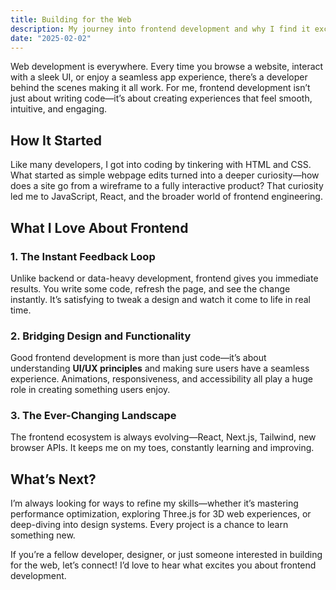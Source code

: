 ```yaml
---
title: Building for the Web 
description: My journey into frontend development and why I find it exciting.  
date: "2025-02-02"  
---
```


Web development is everywhere. Every time you browse a website, interact with a sleek UI, or enjoy a seamless app experience, there’s a developer behind the scenes making it all work. For me, frontend development isn’t just about writing code—it’s about creating experiences that feel smooth, intuitive, and engaging.

## **How It Started**  

Like many developers, I got into coding by tinkering with HTML and CSS. What started as simple webpage edits turned into a deeper curiosity—how does a site go from a wireframe to a fully interactive product? That curiosity led me to JavaScript, React, and the broader world of frontend engineering.

## **What I Love About Frontend**  

### **1. The Instant Feedback Loop**  
Unlike backend or data-heavy development, frontend gives you immediate results. You write some code, refresh the page, and see the change instantly. It’s satisfying to tweak a design and watch it come to life in real time.

### **2. Bridging Design and Functionality**  
Good frontend development is more than just code—it’s about understanding **UI/UX principles** and making sure users have a seamless experience. Animations, responsiveness, and accessibility all play a huge role in creating something users enjoy.

### **3. The Ever-Changing Landscape**  
The frontend ecosystem is always evolving—React, Next.js, Tailwind, new browser APIs. It keeps me on my toes, constantly learning and improving.

## **What’s Next?**  

I’m always looking for ways to refine my skills—whether it’s mastering performance optimization, exploring Three.js for 3D web experiences, or deep-diving into design systems. Every project is a chance to learn something new.

If you’re a fellow developer, designer, or just someone interested in building for the web, let’s connect! I’d love to hear what excites you about frontend development.